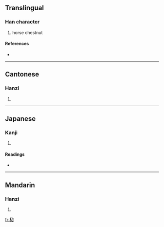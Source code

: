 ==Translingual==

===Han character===
{{Han char|rn=75|rad=木|as=07|sn=11|four=4992<sub>0</sub>|canj=木水火竹 (DEFH)}}

# horse chestnut

====References====
* {{Han ref|kx=0526.220|dkj=14797|dj=0915.150|hdz=21220.030|uh=686B|ud=26731|bh=D5C4|bd=54724}}

----

==Cantonese==

===Hanzi===
{{yue-hanzi|jyut=|y=so1}}

# {{defn|Cantonese}}

----

==Japanese==

===Kanji===
{{ja-kanji|grade=|rs=木07}}

# {{defn|Japanese}}

====Readings====
* {{ja-readings|on=[[さ]] (sa)|kun=[[へご]] (hego)}}

----

==Mandarin==

===Hanzi===
{{cmn-hanzi|pin=[[chén]] ([[chen2]]), [[suō]] ([[suo1]])|wg=ch'en<sup>2</sup>, so<sup>1</sup>}}

# {{defn|Mandarin}}

[[fr:桫]]